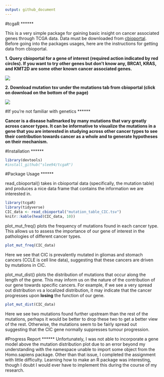 ```yaml
---
output: github_document
---
```


#tcgaR
******

This is a very simple package for gaining basic insight on cancer associated genes through TCGA data. Data must be downloaded from [cbioportal](http://www.cbioportal.org/). Before going into the packages usages, here are the instructions for getting data from cbioportal. 

**1. Query cbioportal for a gene of interest (required action indicated by red circles). If you want to try other genes but don't know any, BRCA1, KRAS, and KMT2D are some other known cancer associated genes.**

![](C:/Users/owner/Desktop//tcgaR/images/cbioportal_query.png)

**2. Download mutation tsv under the mutations tab from cbioportal (click on download on the bottom of the page)**

![](C:/Users/owner/Desktop//tcgaR/images/cbioportal_download.png)

#If you're not familiar with genetics
******

**Cancer is a disease hallmarked by many mutations that vary greatly across cancer types. It can be informative to visualize the mutations in a gene that you are interested in studying across other cancer types to see their contribution towards cancer as a whole and to generate hypotheses on their mechanism.**

#Installation
******
```r
library(devtools)
#install_github("slee94/tcgaR")
```


#Package Usage
******

read_cbioportal() takes in cbioportal data (specifically, the mutation table) and produces a nice data frame that contains the information we are interested in. 
```r
library(tcgaR)
library(tidyverse)
CIC_data <- read_cbioportal("mutation_table_CIC.tsv")
knitr::kable(head(CIC_data, 10))
```

plot_mut_freq() plots the frequency of mutations found in each cancer type. This allows us to assess the importance of our gene of interest in the pathologies of different cancer types. 
```r
plot_mut_freq(CIC_data)
```

Here we see that CIC is prevalently mutated in gliomas and stomach cancers (CCLE is cell line data), suggesting that these cancers are driven by mutations in CIC. 


plot_mut_dist() plots the distribution of mutations that occur along the length of the gene. This may inform us on the nature of the contribution of our gene towards specific cancers. For example, if we see a very spread out distribution vs a localized distribution, it may indicate that the cancer progresses upon **losing** the function of our gene.
```r
plot_mut_dist(CIC_data)
```

Here we see two mutations found further upstream than the rest of the mutations, perhaps it would be better to drop these two to get a better view of the rest. Otherwise, the mutations seem to be fairly spread out suggesting that the CIC gene normally suppresses tumour progression.

#Progress Report
******
Unfortunately, I was not able to incorporate a gene model above the mutation distribution plot due to an error beyond my understanding with the namespace unable to import some object from the Homo.sapiens package. Other than that issue, I completed the assignment with little difficulty. Learning how to make an R package was interesting, though I doubt I would ever have to implement this during the course of my research.

